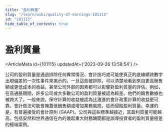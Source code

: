 ```yaml
---
title: "盈利質量"
slug: "/learn/wiki/quality-of-earnings-101115"
id: "101115"
hide_table_of_contents: true
---
```



# 盈利質量

<ArticleMeta id={101115} updatedAt={'2023-09-26 13:58:54'} />
<div className='border-solid border-b border-t-0 my-4 border-[var(--ifm-color-gray-300)]' />

公司的盈利質量是通過排除任何異常情況、會計技巧或可能使真正的底線績效數字出現偏差的一次性事件來揭示的。一旦這些被排除，可以清楚地看到來自更高銷售額或更低成本的收益。甚至公司外部的因素都可以影響對盈利質量的評估。例如，在高通脹期間，許多公司或大多數公司的盈利質量被認為較差。他們的銷售數據也被誇大了。一般來説，保守計算的收益被認為比激進的會計政策計算的收益更可靠。會計做法可能會掩蓋低銷售額或增加業務風險，從而侵蝕盈利質量。幸運的是，有普遍接受的會計原則 (GAAP)。公司與這些標準越接近，其盈利質量可能越高。包括安然和世界通信在內的幾起重大財務醜聞都是誤導投資者的盈利質量極差的極端案例。
